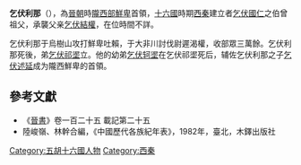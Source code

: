 '''乞伏利那'''（{{bd|?||?||}}），為[[晉朝|晉朝]]時[[隴西部|隴西部]][[鮮卑|鮮卑]]首領，[[十六國|十六國]]時期[[西秦|西秦]]建立者[[乞伏國仁|乞伏國仁]]之伯曾祖父，承襲父亲[[乞伏結權|乞伏結權]]，在位時間不詳。

乞伏利那于烏樹山攻打鮮卑吐賴，于大非川討伐尉遲渴權，收部眾三萬餘。乞伏利那死後，弟[[乞伏祁埿|乞伏祁埿]]立。他的幼弟[[乞伏轲埿|乞伏轲埿]]在乞伏祁埿死后，辅佐乞伏利那之子[[乞伏述延|乞伏述延]]成为隴西鮮卑的首領。

{{start box}}
{{s-before|[[乞伏結權|乞伏結權]]}}
{{s-title|[[隴西部|隴西部]][[鮮卑|鮮卑]]首領|}}
{{s-after|[[乞伏祁埿|乞伏祁埿]]}}
{{end box}}

==參考文獻==
*《[[晉書|晉書]]》卷一百二十五 載記第二十五
*陸峻嶺、林幹合編，《中國歷代各族紀年表》，1982年，臺北，木鐸出版社
[[Category:五胡十六國人物|Category:五胡十六國人物]]
[[Category:西秦|Category:西秦]]
{{bio-stub}}